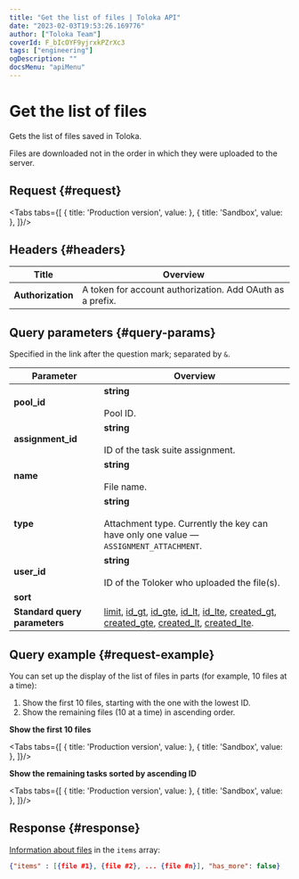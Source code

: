 ```yaml
---
title: "Get the list of files | Toloka API"
date: "2023-02-03T19:53:26.169776"
author: ["Toloka Team"]
coverId: F_bIcOYF9yjrxkPZrXc3
tags: ["engineering"]
ogDescription: ""
docsMenu: "apiMenu"
---
```



# Get the list of files

<Announce/>

Gets the list of files saved in Toloka.

<Note mode="warning" title="Warning">

Files are downloaded not in the order in which they were uploaded to the server.

</Note>

## Request {#request}

<Tabs tabs={[
  { title: 'Production version', value: <GetAttachmentListList1/> },
  { title: 'Sandbox', value: <GetAttachmentListList2/> },
]}/>

## Headers {#headers}

Title | Overview
----- | -----
**Authorization** | A token for account authorization. Add OAuth as a prefix.

## Query parameters {#query-params}

Specified in the link after the question mark; separated by `&`.

Parameter | Overview
----- | -----
**pool_id** | **string**<br/><br/>Pool ID.
**assignment_id** | **string**<br/><br/>ID of the task suite assignment.
**name** | **string**<br/><br/>File name.
**type** | **string**<br/><br/>Attachment type. Currently the key can have only one value — `ASSIGNMENT_ATTACHMENT`.
**user_id** | **string**<br/><br/>ID of the Toloker who uploaded the file(s).
**sort** | <GetAttachmentListTable1/>
**Standard query parameters** | [limit](./standard-query-parameters#limit), [id_gt](./standard-query-parameters#id_gt), [id_gte](./standard-query-parameters#id_gte), [id_lt](./standard-query-parameters#id_lt), [id_lte](./standard-query-parameters#id_lte), [created_gt](./standard-query-parameters#created_gt), [created_gte](./standard-query-parameters#created_gte), [created_lt](./standard-query-parameters#created_lt), [created_lte](./standard-query-parameters#created_lte).

## Query example {#request-example}

You can set up the display of the list of files in parts (for example, 10 files at a time):

1. Show the first 10 files, starting with the one with the lowest ID.
1. Show the remaining files (10 at a time) in ascending order.

**Show the first 10 files**

<Tabs tabs={[
  { title: 'Production version', value: <GetAttachmentListList3/> },
  { title: 'Sandbox', value: <GetAttachmentListList4/> },
]}/>

**Show the remaining tasks sorted by ascending ID**

<Tabs tabs={[
  { title: 'Production version', value: <GetAttachmentListList5/> },
  { title: 'Sandbox', value: <GetAttachmentListList6/> },
]}/>

## Response {#response}

[Information about files](/docs-new/api/get-attachment) in the `items` array:

```json
{"items" : [{file #1}, {file #2}, ... {file #n}], "has_more": false}
```
